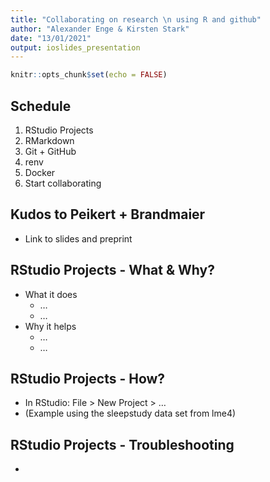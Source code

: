 ```yaml
---
title: "Collaborating on research \n using R and github"
author: "Alexander Enge & Kirsten Stark"
date: "13/01/2021"
output: ioslides_presentation
---
```


```r
knitr::opts_chunk$set(echo = FALSE)
```

## Schedule

1. RStudio Projects
2. RMarkdown
3. Git + GitHub
4. renv
5. Docker
6. Start collaborating

## Kudos to Peikert + Brandmaier

- Link to slides and preprint

## RStudio Projects - What & Why?

- What it does
  + ...
  + ...
- Why it helps
  + ...
  + ...

## RStudio Projects - How?

- In RStudio: File > New Project > ...
- (Example using the sleepstudy data set from lme4)

## RStudio Projects - Troubleshooting

- 



